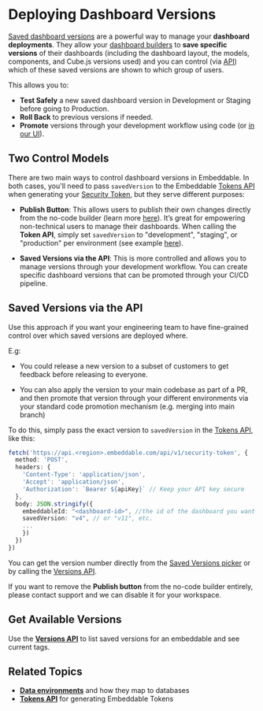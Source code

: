 # Deploying Dashboard Versions

[Saved dashboard versions](/dashboards/saving) are a powerful way to manage your **dashboard deployments**. They allow your [dashboard builders](/dashboards/introduction) to **save specific versions** of their dashboards (including the dashboard layout, the models, components, and Cube.js versions used) and you can control (via [API](/deployment/tokens-api)) which of these saved versions are shown to which group of users. 

This allows you to:
- **Test Safely** a new saved dashboard version in Development or Staging before going to Production.
- **Roll Back** to previous versions if needed.
- **Promote** versions through your development workflow using code (or [in our UI](/dashboards/publishing)).

## Two Control Models

There are two main ways to control dashboard versions in Embeddable. In both cases, you'll need to pass `savedVersion` to the Embeddable [Tokens API](/deployment/tokens-api) when generating your [Security Token](/deployment/embedding#place-the-em-beddable-element), but they serve different purposes:

- **Publish Button**: This allows users to publish their own changes directly from the no-code builder (learn more [here](/dashboards/publishing)). It’s great for empowering non-technical users to manage their dashboards. When calling the **Token API**, simply set `savedVersion` to "development", "staging", or "production" per environment (see example [here](/deployment/tokens-api)).

- **Saved Versions via the API**: This is more controlled and allows you to manage versions through your development workflow. You can create specific dashboard versions that can be promoted through your CI/CD pipeline.

## Saved Versions via the API

Use this approach if you want your engineering team to have fine-grained control over which saved versions are deployed where.

E.g:

 - You could release a new version to a subset of customers to get feedback before releasing to everyone.

 - You can also apply the version to your main codebase as part of a PR, and then promote that version through your different environments via your standard code promotion mechanism (e.g. merging into main branch)

To do this, simply pass the exact version to `savedVersion` in the [Tokens API](/deployment/tokens-api), like this: 

```ts
fetch('https://api.<region>.embeddable.com/api/v1/security-token', {
  method: 'POST',
  headers: {
    'Content-Type': 'application/json',
    'Accept': 'application/json',
    'Authorization': `Bearer ${apiKey}` // Keep your API key secure
  },
  body: JSON.stringify({
    embeddableId: "<dashboard-id>", //the id of the dashboard you want to load
    savedVersion: "v4", // or "v11", etc.
    ...
    })
  })
})
```

You can get the version number directly from the [Saved Versions picker](/dashboards/saving#version-picker) or by calling the [Versions API](/deployment/versions-api).

If you want to remove the **Publish button** from the no-code builder entirely, please contact support and we can disable it for your workspace.

## Get Available Versions

Use the **[Versions API](/deployment/versions-api)** to list saved versions for an embeddable and see current tags.

## Related Topics

- **[Data environments](/data/environments)** and how they map to databases
- **[Tokens API](/deployment/tokens-api)** for generating Embeddable Tokens
